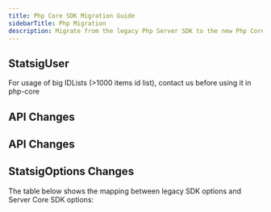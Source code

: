 ```yaml
---
title: Php Core SDK Migration Guide
sidebarTitle: Php Migration
description: Migrate from the legacy Php Server SDK to the new Php Core SDK
---
```




<Intro sdkType="Php" />

<PhpInstallation />

## StatsigUser

<PhpUserCreation />

<Info>For usage of big IDLists (>1000 items id list), contact us before using it in php-core </Info>

## API Changes


## API Changes

<PhpAPIChanges />

<GlobalChanges 
  waitForUserAgentInit="wait_for_user_agent_init"
  waitForCountryLookupInit="wait_for_country_lookup_init"
  disableUserAgentParsing="disable_user_agent_parsing"
  disableCountryLookup="disable_country_lookup"
  enableIdLists="enable_id_lists"
/>

## StatsigOptions Changes

The table below shows the mapping between legacy SDK options and Server Core SDK options:

<PhpStatsigOptions />

<MigrationHelp />
<NeedHelp />
